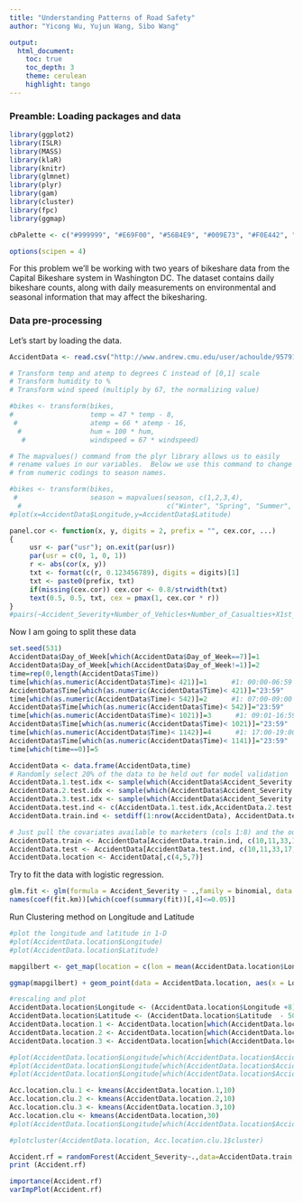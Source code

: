 ```yaml
---
title: "Understanding Patterns of Road Safety"
author: "Yicong Wu, Yujun Wang, Sibo Wang"

output: 
  html_document:
    toc: true
    toc_depth: 3
    theme: cerulean
    highlight: tango
---
```


### Preamble: Loading packages and data

```r
library(ggplot2)
library(ISLR)
library(MASS)
library(klaR)
library(knitr)
library(glmnet)
library(plyr)
library(gam)
library(cluster) 
library(fpc)
library(ggmap)

cbPalette <- c("#999999", "#E69F00", "#56B4E9", "#009E73", "#F0E442", "#0072B2", "#D55E00", "#CC79A7")

options(scipen = 4)
```

For this problem we'll be working with two years of bikeshare data from the Capital Bikeshare system in Washington DC.  The dataset contains daily bikeshare counts, along with daily measurements on environmental and seasonal information that may affect the bikesharing.  

### Data pre-processing 

Let's start by loading the data.

```r
AccidentData <- read.csv("http://www.andrew.cmu.edu/user/achoulde/95791/projects/Project%20D/DfTRoadSafety_Accidents_2012.csv", header = TRUE)

# Transform temp and atemp to degrees C instead of [0,1] scale
# Transform humidity to %
# Transform wind speed (multiply by 67, the normalizing value)

#bikes <- transform(bikes,
#                   temp = 47 * temp - 8,
 #                  atemp = 66 * atemp - 16,
  #                 hum = 100 * hum,
   #                windspeed = 67 * windspeed)

# The mapvalues() command from the plyr library allows us to easily
# rename values in our variables.  Below we use this command to change season
# from numeric codings to season names.

#bikes <- transform(bikes, 
 #                  season = mapvalues(season, c(1,2,3,4), 
  #                                    c("Winter", "Spring", "Summer", "Fall")))
#plot(x=AccidentData$Longitude,y=AccidentData$Latitude)

panel.cor <- function(x, y, digits = 2, prefix = "", cex.cor, ...)
{
     usr <- par("usr"); on.exit(par(usr))
     par(usr = c(0, 1, 0, 1))
     r <- abs(cor(x, y))
     txt <- format(c(r, 0.123456789), digits = digits)[1]
     txt <- paste0(prefix, txt)
     if(missing(cex.cor)) cex.cor <- 0.8/strwidth(txt)
     text(0.5, 0.5, txt, cex = pmax(1, cex.cor * r))
}
#pairs(~Accident_Severity+Number_of_Vehicles+Number_of_Casualties+X1st_Road_Class+Junction_Detail,data=AccidentData,lower.panel = panel.cor)
```

Now I am going to split these data 


```r
set.seed(531)
AccidentData$Day_of_Week[which(AccidentData$Day_of_Week==7)]=1
AccidentData$Day_of_Week[which(AccidentData$Day_of_Week!=1)]=2
time=rep(0,length(AccidentData$Time))
time[which(as.numeric(AccidentData$Time)< 421)]=1      #1: 00:00-06:59
AccidentData$Time[which(as.numeric(AccidentData$Time)< 421)]="23:59"
time[which(as.numeric(AccidentData$Time)< 542)]=2      #1: 07:00-09:00
AccidentData$Time[which(as.numeric(AccidentData$Time)< 542)]="23:59"
time[which(as.numeric(AccidentData$Time)< 1021)]=3      #1: 09:01-16:59
AccidentData$Time[which(as.numeric(AccidentData$Time)< 1021)]="23:59"
time[which(as.numeric(AccidentData$Time)< 1142)]=4      #1: 17:00-19:00
AccidentData$Time[which(as.numeric(AccidentData$Time)< 1141)]="23:59"
time[which(time==0)]=5

AccidentData <- data.frame(AccidentData,time)
# Randomly select 20% of the data to be held out for model validation
AccidentData.1.test.idx <- sample(which(AccidentData$Accident_Severity == 1),length(which(AccidentData$Accident_Severity == 1))*0.2,replace =TRUE)
AccidentData.2.test.idx <- sample(which(AccidentData$Accident_Severity == 2),length(which(AccidentData$Accident_Severity == 2))*0.2,replace =TRUE)
AccidentData.3.test.idx <- sample(which(AccidentData$Accident_Severity == 3),length(which(AccidentData$Accident_Severity == 3))*0.2,replace =TRUE)
AccidentData.test.ind <- c(AccidentData.1.test.idx,AccidentData.2.test.idx,AccidentData.3.test.idx)
AccidentData.train.ind <- setdiff(1:nrow(AccidentData), AccidentData.test.ind)

# Just pull the covariates available to marketers (cols 1:8) and the outcome (col 17)
AccidentData.train <- AccidentData[AccidentData.train.ind, c(10,11,33,17,18,23,25,26,27,30,7)]
AccidentData.test <- AccidentData[AccidentData.test.ind, c(10,11,33,17,18,23,25,26,27,30,7)]
AccidentData.location <- AccidentData[,c(4,5,7)]
```

Try to fit the data with logistic regression.
```r

glm.fit <- glm(formula = Accident_Severity ~ .,family = binomial, data = AccidentData.train )
names(coef(fit.km))[which(coef(summary(fit))[,4]<=0.05)]
```



Run Clustering method on Longitude and Latitude

```r
#plot the longitude and latitude in 1-D
#plot(AccidentData.location$Longitude)
#plot(AccidentData.location$Latitude)

mapgilbert <- get_map(location = c(lon = mean(AccidentData.location$Longitude), lat = mean(AccidentData.location$Latitude)), zoom = 5, scale = 2)

ggmap(mapgilbert) + geom_point(data = AccidentData.location, aes(x = Longitude, y = Latitude, fill = "red", alpha = 0.8), size = 5, shape = 21) +guides(fill=FALSE, alpha=FALSE, size=FALSE)
```




```r
#rescaling and plot
AccidentData.location$Longitude <- (AccidentData.location$Longitude +8)*100
AccidentData.location$Latitude <- (AccidentData.location$Latitude  - 50)*10
AccidentData.location.1 <- AccidentData.location[which(AccidentData.location$Accident_Severity==1),c(1,2)]
AccidentData.location.2 <- AccidentData.location[which(AccidentData.location$Accident_Severity==2),]
AccidentData.location.3 <- AccidentData.location[which(AccidentData.location$Accident_Severity==3),]

#plot(AccidentData.location$Longitude[which(AccidentData.location$Accident_Severity==2)],AccidentData.location$Latitude[which(AccidentData.location$Accident_Severity==2)])
#plot(AccidentData.location$Longitude[which(AccidentData.location$Accident_Severity==3)],AccidentData.location$Latitude[which(AccidentData.location$Accident_Severity==3)])
#plot(AccidentData.location$Longitude[which(AccidentData.location$Accident_Severity==1)],AccidentData.location$Latitude[which(AccidentData.location$Accident_Severity==1)],xlab = "Longitude", ylab = "Latitude",col = AccidentData.location$Accident_Severity[which(AccidentData.location$Accident_Severity==1)])
```
 
 
```r
Acc.location.clu.1 <- kmeans(AccidentData.location.1,10)
Acc.location.clu.2 <- kmeans(AccidentData.location.2,10)
Acc.location.clu.3 <- kmeans(AccidentData.location.3,10)
Acc.location.clu <- kmeans(AccidentData.location,30)
#plot(AccidentData.location$Longitude[which(AccidentData.location$Accident_Severity==1)],AccidentData.location$Latitude[which(AccidentData.location$Accident_Severity==1)],xlab = "Longitude", ylab = "Latitude")

#plotcluster(AccidentData.location, Acc.location.clu.1$cluster)

```







```r
Accident.rf = randomForest(Accident_Severity~.,data=AccidentData.train,mtry=sqrt(10),importance=TRUE)
print (Accident.rf)
```

```r
importance(Accident.rf)
varImpPlot(Accident.rf)
```